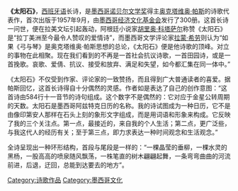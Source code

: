 {{unreferenced|time=2010-06-30T06:36:23+00:00}}
'''《太阳石》'''，[[西班牙语|西班牙语]]长诗，是[[墨西哥|墨西哥]][[诺贝尔文学奖|诺贝尔文学奖]]得主[[奥克塔维奥·帕斯|奥克塔维奥·帕斯]]的诗歌代表作，首次出版于1957年9月，由[[墨西哥经济文化基金会|墨西哥经济文化基金会]]发行了300册。这首长诗一问世，便在拉美文坛引起轰动，阿根廷小说家[[胡里奥·科塔萨尔|胡里奥·科塔萨尔]]称赞《太阳石》是“拉丁美洲至今最令人赞叹的爱情诗”，而墨西哥文学评论家[[拉蒙·希劳|拉蒙·希劳]]则认为“如果《弓与琴》是奥克塔维奥·帕斯思想的总论，《太阳石》便是他诗歌的顶峰。对立的事物在此相聚。现在我们看到的不再是一首社会抗议诗歌，一首田园诗，或是一首挽歌。哀歌、爱倩、抗议、接受和放弃、满足和失望，如今都汇集在同一体中。”

《太阳石》不仅受到作家、评论家的一致赞扬，而且得到广大普通读者的喜爱。据帕斯回忆，这首长诗得自十分偶然的灵感。作者如是表达了自己的创作意图：“这首诗由584行十一音节的诗句组成。这个数字不是偶然的：它对应于金星公转周期的天数。太阳石是墨西哥阿兹特克日历的名称。我的诗试图成为一种日历，它不是由像印第安人那样在石头上刻的象形文字组成，而是用词语和形象来构成。它反映了我的三个关注点。第一点，最接近的，来自我的个人生活；第二点，更广泛些，与我这代人的经历有关；至于第三点，即力求表达一种时间观念和生活观念。”

全诗呈现出一种环形结构，首段与尾段是一样的：“一棵晶莹的垂柳，一棵水灵的黑杨，一股高高的喷泉随风飘荡，一株笔直的树木翩翩起舞，一条弯弯曲曲的河流前进，后退，迂回，总能到达要去的地方”。

[[Category:诗歌作品|Category:诗歌作品]]
[[Category:墨西哥文化|Category:墨西哥文化]]